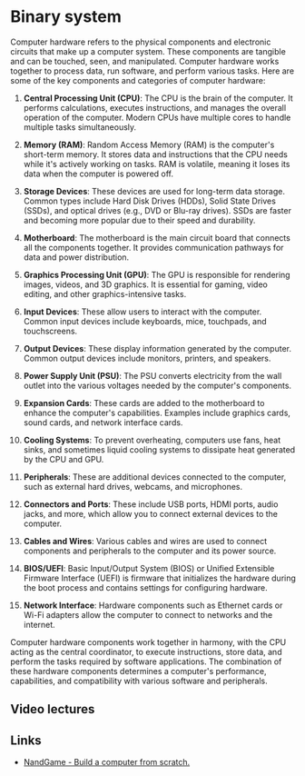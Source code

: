 
# Binary system

Computer hardware refers to the physical components and electronic circuits that make up a computer system. These components are tangible and can be touched, seen, and manipulated. Computer hardware works together to process data, run software, and perform various tasks. Here are some of the key components and categories of computer hardware:

1. **Central Processing Unit (CPU)**: The CPU is the brain of the computer. It performs calculations, executes instructions, and manages the overall operation of the computer. Modern CPUs have multiple cores to handle multiple tasks simultaneously.

2. **Memory (RAM)**: Random Access Memory (RAM) is the computer's short-term memory. It stores data and instructions that the CPU needs while it's actively working on tasks. RAM is volatile, meaning it loses its data when the computer is powered off.

3. **Storage Devices**: These devices are used for long-term data storage. Common types include Hard Disk Drives (HDDs), Solid State Drives (SSDs), and optical drives (e.g., DVD or Blu-ray drives). SSDs are faster and becoming more popular due to their speed and durability.

4. **Motherboard**: The motherboard is the main circuit board that connects all the components together. It provides communication pathways for data and power distribution.

5. **Graphics Processing Unit (GPU)**: The GPU is responsible for rendering images, videos, and 3D graphics. It is essential for gaming, video editing, and other graphics-intensive tasks.

6. **Input Devices**: These allow users to interact with the computer. Common input devices include keyboards, mice, touchpads, and touchscreens.

7. **Output Devices**: These display information generated by the computer. Common output devices include monitors, printers, and speakers.

8. **Power Supply Unit (PSU)**: The PSU converts electricity from the wall outlet into the various voltages needed by the computer's components.

9. **Expansion Cards**: These cards are added to the motherboard to enhance the computer's capabilities. Examples include graphics cards, sound cards, and network interface cards.

10. **Cooling Systems**: To prevent overheating, computers use fans, heat sinks, and sometimes liquid cooling systems to dissipate heat generated by the CPU and GPU.

11. **Peripherals**: These are additional devices connected to the computer, such as external hard drives, webcams, and microphones.

12. **Connectors and Ports**: These include USB ports, HDMI ports, audio jacks, and more, which allow you to connect external devices to the computer.

13. **Cables and Wires**: Various cables and wires are used to connect components and peripherals to the computer and its power source.

14. **BIOS/UEFI**: Basic Input/Output System (BIOS) or Unified Extensible Firmware Interface (UEFI) is firmware that initializes the hardware during the boot process and contains settings for configuring hardware.

15. **Network Interface**: Hardware components such as Ethernet cards or Wi-Fi adapters allow the computer to connect to networks and the internet.

Computer hardware components work together in harmony, with the CPU acting as the central coordinator, to execute instructions, store data, and perform the tasks required by software applications. The combination of these hardware components determines a computer's performance, capabilities, and compatibility with various software and peripherals.

## Video lectures

<DocCardList />

## Links

- [NandGame - Build a computer from scratch.](https://nandgame.com/)
